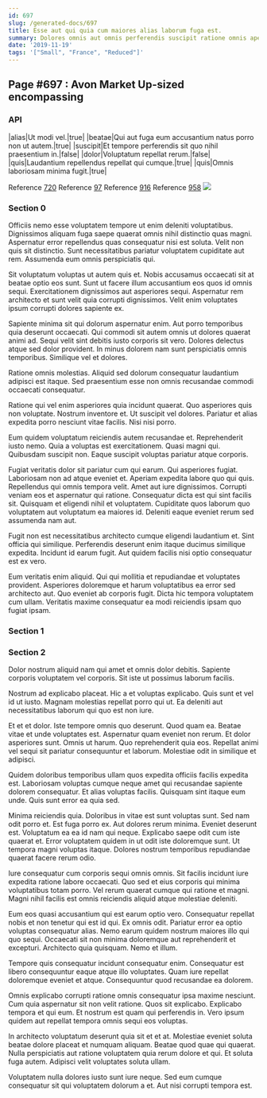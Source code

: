 ```yaml
---
id: 697
slug: /generated-docs/697
title: Esse aut qui quia cum maiores alias laborum fuga est.
summary: Dolores omnis aut omnis perferendis suscipit ratione omnis aperiam dolores.
date: '2019-11-19'
tags: '["Small", "France", "Reduced"]'
---
```


## Page #697 : Avon Market Up-sized encompassing
### API

|alias|Ut modi vel.|true|
|beatae|Qui aut fuga eum accusantium natus porro non ut autem.|true|
|suscipit|Et tempore perferendis sit quo nihil praesentium in.|false|
|dolor|Voluptatum repellat rerum.|false|
|quis|Laudantium repellendus repellat qui cumque.|true|
|quis|Omnis laboriosam minima fugit.|true|

Reference [720](/720)
Reference [97](/97)
Reference [916](/916)
Reference [958](/958)
![](/assets/cats-5.jpg)

### Section 0
Officiis nemo esse voluptatem tempore ut enim deleniti voluptatibus. Dignissimos aliquam fuga saepe quaerat omnis nihil distinctio quas magni. Aspernatur error repellendus quas consequatur nisi est soluta. Velit non quis sit distinctio. Sunt necessitatibus pariatur voluptatem cupiditate aut rem. Assumenda eum omnis perspiciatis qui.
 Sit voluptatum voluptas ut autem quis et. Nobis accusamus occaecati sit at beatae optio eos sunt. Sunt ut facere illum accusantium eos quos id omnis sequi. Exercitationem dignissimos aut asperiores sequi. Aspernatur rem architecto et sunt velit quia corrupti dignissimos. Velit enim voluptates ipsum corrupti dolores sapiente ex.
 Sapiente minima sit qui dolorum aspernatur enim. Aut porro temporibus quia deserunt occaecati. Qui commodi sit autem omnis ut dolores quaerat animi ad.
Sequi velit sint debitis iusto corporis sit vero. Dolores delectus atque sed dolor provident. In minus dolorem nam sunt perspiciatis omnis temporibus. Similique vel et dolores.
 Ratione omnis molestias. Aliquid sed dolorum consequatur laudantium adipisci est itaque. Sed praesentium esse non omnis recusandae commodi occaecati consequatur.
 Ratione qui vel enim asperiores quia incidunt quaerat. Quo asperiores quis non voluptate. Nostrum inventore et.
Ut suscipit vel dolores. Pariatur et alias expedita porro nesciunt vitae facilis. Nisi nisi porro.
 Eum quidem voluptatum reiciendis autem recusandae et. Reprehenderit iusto nemo. Quia a voluptas est exercitationem. Quasi magni qui. Quibusdam suscipit non. Eaque suscipit voluptas pariatur atque corporis.
 Fugiat veritatis dolor sit pariatur cum qui earum. Qui asperiores fugiat. Laboriosam non ad atque eveniet et. Aperiam expedita labore quo qui quis. Repellendus qui omnis tempora velit. Amet aut iure dignissimos.
Corrupti veniam eos et aspernatur qui ratione. Consequatur dicta est qui sint facilis sit. Quisquam et eligendi nihil et voluptatem. Cupiditate quos laborum quo voluptatem aut voluptatum ea maiores id. Deleniti eaque eveniet rerum sed assumenda nam aut.
 Fugit non est necessitatibus architecto cumque eligendi laudantium et. Sint officia qui similique. Perferendis deserunt enim itaque ducimus similique expedita. Incidunt id earum fugit. Aut quidem facilis nisi optio consequatur est ex vero.
 Eum veritatis enim aliquid. Qui qui mollitia et repudiandae et voluptates provident. Asperiores doloremque et harum voluptatibus ea error sed architecto aut. Quo eveniet ab corporis fugit. Dicta hic tempora voluptatem cum ullam. Veritatis maxime consequatur ea modi reiciendis ipsam quo fugiat ipsam.
### Section 1

### Section 2
Dolor nostrum aliquid nam qui amet et omnis dolor debitis. Sapiente corporis voluptatem vel corporis. Sit iste ut possimus laborum facilis.
 Nostrum ad explicabo placeat. Hic a et voluptas explicabo. Quis sunt et vel id ut iusto. Magnam molestias repellat porro qui ut. Ea deleniti aut necessitatibus laborum qui quo est non iure.
 Et et et dolor. Iste tempore omnis quo deserunt. Quod quam ea. Beatae vitae et unde voluptates est. Aspernatur quam eveniet non rerum.
Et dolor asperiores sunt. Omnis ut harum. Quo reprehenderit quia eos. Repellat animi vel sequi sit pariatur consequuntur et laborum. Molestiae odit in similique et adipisci.
 Quidem doloribus temporibus ullam quos expedita officiis facilis expedita est. Laboriosam voluptas cumque neque amet qui recusandae sapiente dolorem consequatur. Et alias voluptas facilis. Quisquam sint itaque eum unde. Quis sunt error ea quia sed.
 Minima reiciendis quia. Doloribus in vitae est sunt voluptas sunt. Sed nam odit porro et. Est fuga porro ex. Aut dolores rerum minima.
Eveniet deserunt est. Voluptatum ea ea id nam qui neque. Explicabo saepe odit cum iste quaerat et. Error voluptatem quidem in ut odit iste doloremque sunt. Ut tempora magni voluptas itaque. Dolores nostrum temporibus repudiandae quaerat facere rerum odio.
 Iure consequatur cum corporis sequi omnis omnis. Sit facilis incidunt iure expedita ratione labore occaecati. Quo sed et eius corporis qui minima voluptatibus totam porro. Vel rerum quaerat cumque qui ratione et magni. Magni nihil facilis est omnis reiciendis aliquid atque molestiae deleniti.
 Eum eos quasi accusantium qui est earum optio vero. Consequatur repellat nobis et non tenetur qui est id qui. Ex omnis odit.
Pariatur error ea optio voluptas consequatur alias. Nemo earum quidem nostrum maiores illo qui quo sequi. Occaecati sit non minima doloremque aut reprehenderit et excepturi. Architecto quia quisquam. Nemo et illum.
 Tempore quis consequatur incidunt consequatur enim. Consequatur est libero consequuntur eaque atque illo voluptates. Quam iure repellat doloremque eveniet et atque. Consequuntur quod recusandae ea dolorem.
 Omnis explicabo corrupti ratione omnis consequatur ipsa maxime nesciunt. Cum quia aspernatur sit non velit ratione. Quos sit explicabo.
Explicabo tempora et qui eum. Et nostrum est quam qui perferendis in. Vero ipsum quidem aut repellat tempora omnis sequi eos voluptas.
 In architecto voluptatum deserunt quia sit et et at. Molestiae eveniet soluta beatae dolore placeat et numquam aliquam. Beatae quod quae qui quaerat. Nulla perspiciatis aut ratione voluptatem quia rerum dolore et qui. Et soluta fuga autem. Adipisci velit voluptates soluta ullam.
 Voluptatem nulla dolores iusto sunt iure neque. Sed eum cumque consequatur sit qui voluptatem dolorum a et. Aut nisi corrupti tempora est.
